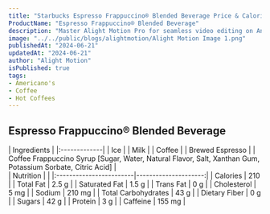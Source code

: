 ```yaml
---
title: "Starbucks Espresso Frappuccino® Blended Beverage Price & Calories"
ProductName: "Espresso Frappuccino® Blended Beverage" 
description: "Master Alight Motion Pro for seamless video editing on Android, iOS, and Tablets with our ultimate guide, unlocking advanced features and elevating your skills in 2024!"
image: "../../public/blogs/alightmotion/Alight Motion Image 1.png"
publishedAt: "2024-06-21"
updatedAt: "2024-06-21"
author: "Alight Motion"
isPublished: true
tags:
- Americano's
- Coffee
- Hot Coffees   
---
```


 
## Espresso Frappuccino® Blended Beverage 
  
<div className="tables-container">
  <div className="table-wrapper">
    | Ingredients  |  
    |:-------------|
    | Ice |
    | Milk |
    | Coffee |
    | Brewed Espresso |
    | Coffee Frappuccino Syrup [Sugar, Water, Natural Flavor, Salt, Xanthan Gum, Potassium Sorbate, Citric Acid] |
  </div>
  <div className="table-wrapper">
    | Nutrition               |                      |  
    |:------------------------|---------------------:|
    | Calories                | 210                   |
    | Total Fat               | 2.5 g                |
    | Saturated Fat           | 1.5 g                |
    | Trans Fat               | 0 g                  |
    | Cholesterol             | 5 mg                |
    | Sodium                  | 210 mg                 |
    | Total Carbohydrates     | 43 g                  |
    | Dietary Fiber           | 0 g                  |
    | Sugars                  | 42 g                  |
    | Protein                 | 3 g                  |
    | Caffeine                | 155 mg               |
  </div>
</div>
<style jsx>{`
  .tables-container {
    display: flex;
    flex-direction: row;
    gap: 30px;
  }
  .table-wrapper {
    width: 500px; /* Adjust as needed */
  }
  @media (max-width: 768px) {
    .tables-container {
      flex-direction: column;
      gap: 0px; /* Adjust as needed */
    }
    .table-wrapper {
      width: 100%; /* Adjust as needed */
    }
  }
`}</style>
